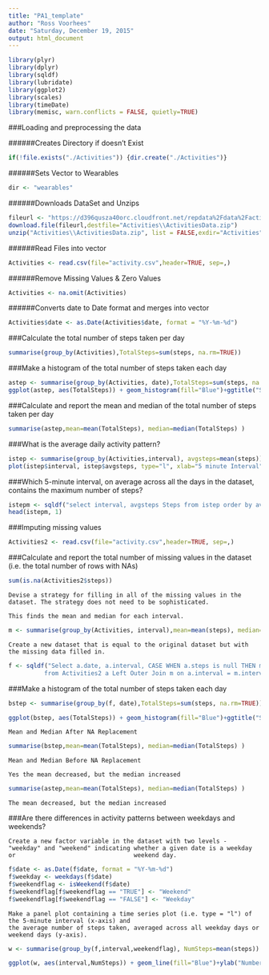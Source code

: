 ```yaml
---
title: "PA1_template"
author: "Ross Voorhees"
date: "Saturday, December 19, 2015"
output: html_document
---
```


```r
library(plyr)
library(dplyr)
library(sqldf)
library(lubridate)
library(ggplot2)
library(scales)
library(timeDate)
library(memisc, warn.conflicts = FALSE, quietly=TRUE)
```

###Loading and preprocessing the data


######Creates Directory if doesn't Exist

```r
if(!file.exists("./Activities")) {dir.create("./Activities")}
```

######Sets Vector to Wearables

```r
dir <- "wearables"
```
######Downloads DataSet and Unzips

```r
fileurl <- "https://d396qusza40orc.cloudfront.net/repdata%2Fdata%2Factivity.zip"
download.file(fileurl,destfile="Activities\\ActivitiesData.zip")
unzip("Activities\\ActivitiesData.zip", list = FALSE,exdir="Activities", overwrite = TRUE)
```




######Read Files into vector

```r
Activities <- read.csv(file="activity.csv",header=TRUE, sep=,)
```


######Remove Missing Values & Zero Values

```r
Activities <- na.omit(Activities)
```

######Converts date to Date format and merges into vector

```r
Activities$date <- as.Date(Activities$date, format = "%Y-%m-%d")
```

###Calculate the total number of steps taken per day



```r
summarise(group_by(Activities),TotalSteps=sum(steps, na.rm=TRUE))
```



###Make a histogram of the total number of steps taken each day

```r
astep <- summarise(group_by(Activities, date),TotalSteps=sum(steps, na.rm=TRUE))
ggplot(astep, aes(TotalSteps)) + geom_histogram(fill="Blue")+ggtitle("Steps Taken Per Day")+ylab("Number of Days")
```       
    
###Calculate and report the mean and median of the total number of steps taken per day

```r
summarise(astep,mean=mean(TotalSteps), median=median(TotalSteps) )
```


###What is the average daily activity pattern?

```r
istep <- summarise(group_by(Activities,interval), avgsteps=mean(steps))
plot(istep$interval, istep$avgsteps, type="l", xlab="5 minute Interval", ylab="Avg Steps")
```

###Which 5-minute interval, on average across all the days in the dataset, contains the maximum number of steps?

```r
istepm <- sqldf("select interval, avgsteps Steps from istep order by avgsteps desc")
head(istepm, 1)
```

###Imputing missing values

```r
Activities2 <- read.csv(file="activity.csv",header=TRUE, sep=,)
```



###Calculate and report the total number of missing values in the dataset (i.e. the total number of rows with NAs)

```r
sum(is.na(Activities2$steps))
```

    Devise a strategy for filling in all of the missing values in the dataset. The strategy does not need to be sophisticated.

    This finds the mean and median for each interval.

```r
m <- summarise(group_by(Activities, interval),mean=mean(steps), median=median(steps) )
```

    Create a new dataset that is equal to the original dataset but with the missing data filled in.

```r
f <- sqldf("Select a.date, a.interval, CASE WHEN a.steps is null THEN m.median ELSE a.steps END steps
          from Activities2 a Left Outer Join m on a.interval = m.interval ")
```

###Make a histogram of the total number of steps taken each day

```r
bstep <- summarise(group_by(f, date),TotalSteps=sum(steps, na.rm=TRUE))

ggplot(bstep, aes(TotalSteps)) + geom_histogram(fill="Blue")+ggtitle("Steps Taken Per Day")+ylab("Number of Days")
```

    Mean and Median After NA Replacement

```r
summarise(bstep,mean=mean(TotalSteps), median=median(TotalSteps) )
```

    Mean and Median Before NA Replacement
    
    Yes the mean decreased, but the median increased
```r
summarise(astep,mean=mean(TotalSteps), median=median(TotalSteps) )
```
    The mean decreased, but the median increased

###Are there differences in activity patterns between weekdays and weekends?

    Create a new factor variable in the dataset with two levels - "weekday" and "weekend" indicating whether a given date is a weekday or                                 weekend day.

```r
f$date <- as.Date(f$date, format = "%Y-%m-%d")
f$weekday <- weekdays(f$date)
f$weekendflag <- isWeekend(f$date)
f$weekendflag[f$weekendflag == "TRUE"] <- "Weekend"
f$weekendflag[f$weekendflag == "FALSE"] <- "Weekday"
```

    Make a panel plot containing a time series plot (i.e. type = "l") of the 5-minute interval (x-axis) and 
    the average number of steps taken, averaged across all weekday days or weekend days (y-axis). 

```r
w <- summarise(group_by(f,interval,weekendflag), NumSteps=mean(steps))

ggplot(w, aes(interval,NumSteps)) + geom_line(fill="Blue")+ylab("Number of Steps")+facet_grid(weekendflag ~ .)
```



















